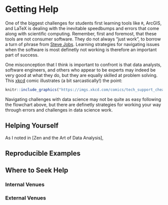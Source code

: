 # Getting Help
One of the biggest challenges for students first learning tools like `R`, ArcGIS, and LaTeX is dealing with the inevitable speedbumps and errors that come along with scientific computing. Remember, first and foremost, that these tools are not consumer software. They do not always "just work", to borrow a turn of phrase from [Steve Jobs](https://en.wikipedia.org/wiki/Steve_Jobs). Learning strategies for navigating issues when the software is most definetly not working is therefore an important part of success. 

One misconception that I think is important to confront is that data analysts, software engineers, and others who appear to be experts may indeed be very good at what they do, but they are equally skilled at problem solving. This [xkcd](https://www.xkcd.com) comic illustrates (a bit sarcastically!) the point:

```r
knitr::include_graphics("https://imgs.xkcd.com/comics/tech_support_cheat_sheet.png")
```

Navigating challenges with data science may not be quite as easy following the flowchart above, but there are definetly strategies for working your way through errors and challenges in data science work.

## Helping Yourself
As I noted in [Zen and the Art of Data Analysis], 

## Reproducible Examples

## Where to Seek Help

### Internal Venues

### External Venues
